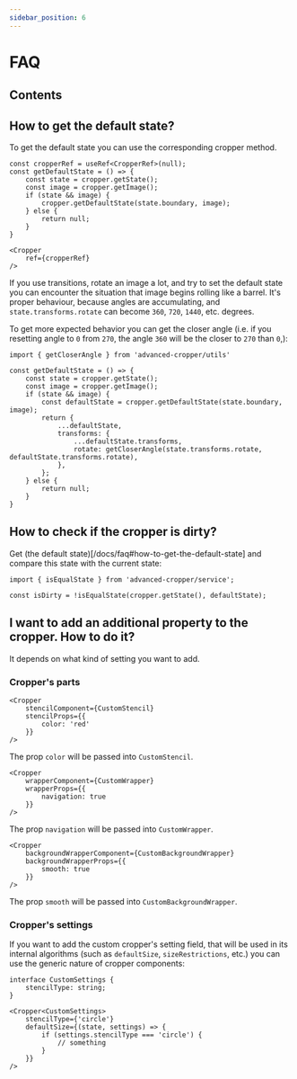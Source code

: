 ```yaml
---
sidebar_position: 6
---
```



# FAQ

## Contents

<TOCInline toc={toc} />

## How to get the default state?

To get the default state you can use the corresponding cropper method.

```tsx
const cropperRef = useRef<CropperRef>(null);
const getDefaultState = () => {
	const state = cropper.getState();
	const image = cropper.getImage();
	if (state && image) {
		cropper.getDefaultState(state.boundary, image);
	} else {
		return null;
	}
}
```
```tsx
<Cropper
	ref={cropperRef}
/>
```

If you use transitions, rotate an image a lot, and try to set the default state you can encounter the situation that
image begins rolling like a barrel. It's proper behaviour, because angles are accumulating, and `state.transforms.rotate` can become
`360`, `720`, `1440`, etc. degrees.

To get more expected behavior you can get the closer angle (i.e. if you resetting angle to `0` from `270`, the angle `360` will be the closer to `270` than `0`,):
```tsx
import { getCloserAngle } from 'advanced-cropper/utils'
```
```tsx
const getDefaultState = () => {
	const state = cropper.getState();
	const image = cropper.getImage();
	if (state && image) {
		const defaultState = cropper.getDefaultState(state.boundary, image);
		return {
			...defaultState,
			transforms: {
				...defaultState.transforms,
				rotate: getCloserAngle(state.transforms.rotate, defaultState.transforms.rotate),
			},
		};
	} else {
		return null;
	}
}
```


## How to check if the cropper is dirty?

Get (the default state)[/docs/faq#how-to-get-the-default-state] and compare this state with
the current state:
```tsx
import { isEqualState } from 'advanced-cropper/service';
```
```
const isDirty = !isEqualState(cropper.getState(), defaultState);
```


## I want to add an additional property to the cropper. How to do it?

It depends on what kind of setting you want to add.

### Cropper's parts

<Tabs>
<TabItem value="stencil" label="Stencil" default>

```tsx
<Cropper
	stencilComponent={CustomStencil}
	stencilProps={{
		color: 'red'
	}}
/>
```

The prop `color` will be passed into `CustomStencil`.

</TabItem>
<TabItem value="wrapper" label="Wrapper">

```tsx
<Cropper
	wrapperComponent={CustomWrapper}
	wrapperProps={{
		navigation: true
	}}
/>
```

The prop `navigation` will be passed into `CustomWrapper`.

</TabItem>
<TabItem value="backgroundWrapper" label="BackgroundWrapper">

```tsx
<Cropper
	backgroundWrapperComponent={CustomBackgroundWrapper}
	backgroundWrapperProps={{
		smooth: true
	}}
/>
```

The prop `smooth` will be passed into `CustomBackgroundWrapper`.

</TabItem>
</Tabs>


### Cropper's settings

If you want to add the custom cropper's setting field, that will be used in its internal algorithms (such as `defaultSize`, `sizeRestrictions`, etc.)
you can use the generic nature of cropper components:
```tsx
interface CustomSettings {
	stencilType: string;
}
```
```tsx
<Cropper<CustomSettings>
	stencilType={'circle'}
	defaultSize={(state, settings) => {
		if (settings.stencilType === 'circle') {
			// something
		}
	}}
/>
```

